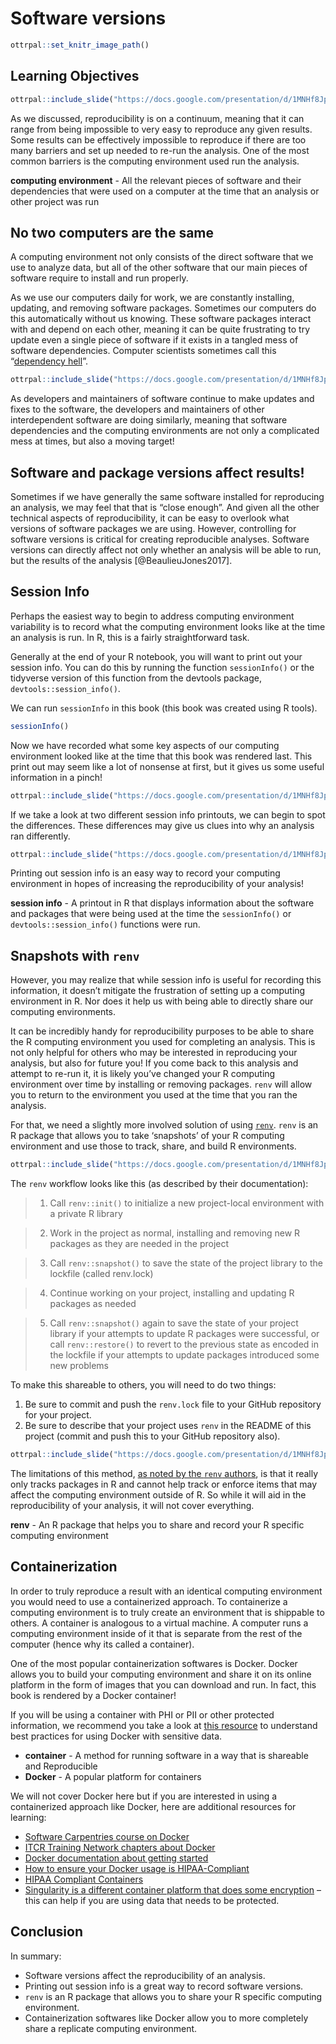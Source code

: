 
# Software versions

```r
ottrpal::set_knitr_image_path()
```

## Learning Objectives

```r
ottrpal::include_slide("https://docs.google.com/presentation/d/1MNHf8JpolaEP_vQ_kB-1xRBF9wo3haCArRu117hBoHA/edit#slide=id.g21a84b32106_0_43")
```

As we discussed, reproducibility is on a continuum, meaning that it can range from being impossible to very easy to reproduce any given results. Some results can be effectively impossible to reproduce if there are too many barriers and set up needed to re-run the analysis. One of the most common barriers is the computing environment used run the analysis.

<div class = "dictionary">
**computing environment** - All the relevant pieces of software and their dependencies that were used on a computer at the time that an analysis or other project was run
</div>

## No two computers are the same

A computing environment not only consists of the direct software that we use to analyze data, but all of the other software that our main pieces of software require to install and run properly.

As we use our computers daily for work, we are constantly installing, updating, and removing software packages. Sometimes our computers do this automatically without us knowing. These software packages interact with and depend on each other, meaning it can be quite frustrating to try update even a single piece of software if it exists in a tangled mess of software dependencies. Computer scientists sometimes call this "[dependency hell](https://en.wikipedia.org/wiki/Dependency_hell)".

```r
ottrpal::include_slide("https://docs.google.com/presentation/d/1MNHf8JpolaEP_vQ_kB-1xRBF9wo3haCArRu117hBoHA/edit#slide=id.g21dfe2f76f9_90_50")
```

As developers and maintainers of software continue to make updates and fixes to the software, the developers and maintainers of other interdependent software are doing similarly, meaning that software dependencies and the computing environments are not only a complicated mess at times, but also a moving target!

## Software and package versions affect results!

Sometimes if we have generally the same software installed for reproducing an analysis, we may feel that that is "close enough". And given all the other technical aspects of reproducibility, it can be easy to overlook what versions of software packages we are using. However, controlling for software versions is critical for creating reproducible analyses. Software versions can directly affect not only whether an analysis will be able to run, but the results of the analysis [@BeaulieuJones2017].

## Session Info

Perhaps the easiest way to begin to address computing environment variability is to record what the computing environment looks like at the time an analysis is run. In R, this is a fairly straightforward task.

Generally at the end of your R notebook, you will want to print out your session info. You can do this by running the function `sessionInfo()` or the tidyverse version of this function from the devtools package, `devtools::session_info()`.

We can run `sessionInfo` in this book (this book was created using R tools).

```r
sessionInfo()
```

Now we have recorded what some key aspects of our computing environment looked like at the time that this book was rendered last.
This print out may seem like a lot of nonsense at first, but it gives us some useful information in a pinch!


```r
ottrpal::include_slide("https://docs.google.com/presentation/d/1MNHf8JpolaEP_vQ_kB-1xRBF9wo3haCArRu117hBoHA/edit#slide=id.g201bd406763_37_1030")
```

If we take a look at two different session info printouts, we can begin to spot the differences. These differences may give us clues into why an analysis ran differently.

```r
ottrpal::include_slide("https://docs.google.com/presentation/d/1MNHf8JpolaEP_vQ_kB-1xRBF9wo3haCArRu117hBoHA/edit#slide=id.g201bd406763_37_1333")
```

Printing out session info is an easy way to record your computing environment in hopes of increasing the reproducibility of your analysis!

<div class = "dictionary">
**session info** - A printout in R that displays information about the software and packages that were being used at the time the `sessionInfo()` or  `devtools::session_info()` functions were run.
</div>

## Snapshots with `renv`

However, you may realize that while session info is useful for recording this information, it doesn't mitigate the frustration of setting up a computing environment in R. Nor does it help us with being able to directly share our computing environments.

It can be incredibly handy for reproducibility purposes to be able to share the R computing environment you used for completing an analysis. This is not only helpful for others who may be interested in reproducing your analysis, but also for future you! If you come back to this analysis and attempt to re-run it, it is likely you've changed your R computing environment over time by installing or removing packages. `renv` will allow you to return to the environment you used at the time that you ran the analysis. 

For that, we need a slightly more involved solution of using [`renv`](https://rstudio.github.io/renv/articles/renv.html). `renv` is an R package that allows you to take 'snapshots' of your R computing environment and use those to track, share, and build R environments.

```r
ottrpal::include_slide("https://docs.google.com/presentation/d/1MNHf8JpolaEP_vQ_kB-1xRBF9wo3haCArRu117hBoHA/edit#slide=id.g201bd406763_37_1492")
```

The `renv` workflow looks like this (as described by their documentation):

> 1. Call `renv::init()` to initialize a new project-local environment with a private R library

> 2. Work in the project as normal, installing and removing new R packages as they are needed in the project

> 3. Call `renv::snapshot()` to save the state of the project library to the lockfile (called renv.lock)

> 4. Continue working on your project, installing and updating R packages as needed

> 5. Call `renv::snapshot()` again to save the state of your project library if your attempts to update R packages were successful, or call `renv::restore()` to revert to the previous state as encoded in the lockfile if your attempts to update packages introduced some new problems

To make this shareable to others, you will need to do two things:

1. Be sure to commit and push the `renv.lock` file to your GitHub repository for your project.
2. Be sure to describe that your project uses `renv` in the README of this project (commit and push this to your GitHub repository also).

```r
ottrpal::include_slide("https://docs.google.com/presentation/d/1MNHf8JpolaEP_vQ_kB-1xRBF9wo3haCArRu117hBoHA/edit#slide=id.g21dfe2f76f9_90_163")
```

The limitations of this method, [as noted by the `renv` authors](https://rstudio.github.io/renv/articles/renv.html#caveats), is that it really only tracks packages in R and cannot help track or enforce items that may affect the computing environment outside of R. So while it will aid in the reproducibility of your analysis, it will not cover everything.

<div class = "dictionary">
**renv** - An R package that helps you to share and record your R specific computing environment
</div>

## Containerization

In order to truly reproduce a result with an identical computing environment you would need to use a containerized approach. To containerize a computing environment is to truly create an environment that is shippable to others. A container is analogous to a virtual machine. A computer runs a computing environment inside of it that is separate from the rest of the computer (hence why its called a container).

One of the most popular containerization softwares is Docker. Docker allows you to build your computing environment and share it on its online platform in the form of images that you can download and run. In fact, this book is rendered by a Docker container!

<div class = "warning">
If you will be using a container with PHI or PII or other protected information, we recommend you take a look at [this resource](https://www.cleardata.com/wp-content/uploads/2017/07/SET-MKTG-WP-36_HIPAA_Compliant_Containers_05-04-2017.pdf) to understand best practices for using Docker with sensitive data.
</div>

<div class = "dictionary">
- **container** - A method for running software in a way that is shareable and Reproducible
- **Docker** - A popular platform for containers
</div>

We will not cover Docker here but if you are interested in using a containerized approach like Docker, here are additional resources for learning:

- [Software Carpentries course on Docker](https://carpentries-incubator.github.io/docker-introduction/introduction/index.html)
- [ITCR Training Network chapters about Docker](https://jhudatascience.org/Adv_Reproducibility_in_Cancer_Informatics/launching-a-docker-image.html)
- [Docker documentation about getting started](https://www.docker.com/get-started/)
- [How to ensure your Docker usage is HIPAA-Compliant](https://www.atlantic.net/hipaa-compliant-hosting/best-practices-for-creating-a-hipaa-compliant-docker-host/)
- [HIPAA Compliant Containers](https://www.cleardata.com/wp-content/uploads/2017/07/SET-MKTG-WP-36_HIPAA_Compliant_Containers_05-04-2017.pdf)
- [Singularity is a different container platform that does some encryption](https://docs.sylabs.io/guides/latest/user-guide/) -- this can help if you are using data that needs to be protected.

## Conclusion

In summary:

- Software versions affect the reproducibility of an analysis.
- Printing out session info is a great way to record software versions.
- `renv` is an R package that allows you to share your R specific computing environment.
- Containerization softwares like Docker allow you to more completely share a replicate computing environment.
